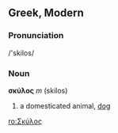 ==Greek, Modern==
===Pronunciation===
/'skilos/

===Noun===
'''σκύλος''' ''m'' (skilos)
# a domesticated animal, [[dog]]

[[ro:Σκύλος]]